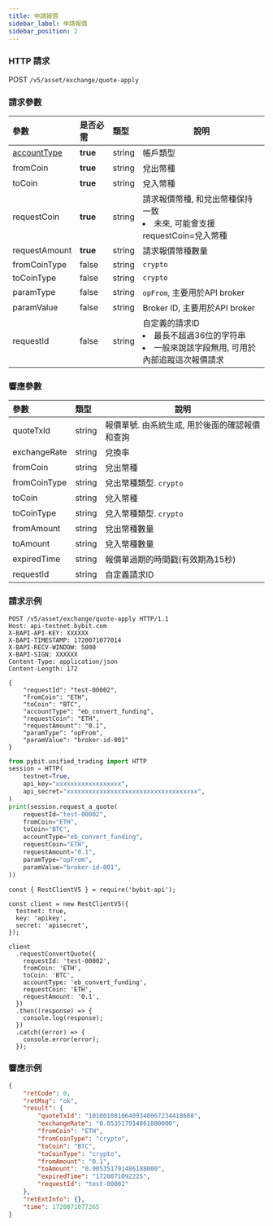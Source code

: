 ```yaml
---
title: 申請報價
sidebar_label: 申請報價
sidebar_position: 2
---
```


### HTTP 請求
POST `/v5/asset/exchange/quote-apply`

### 請求參數
| 參數 | 是否必需 | 類型 | 說明|
|:----- |:-------|:-----|------ |
|[accountType](/v5/enum#convertaccounttype) |**true** |string |帳戶類型|
|fromCoin |**true** |string |兌出幣種|
|toCoin |**true** |string |兌入幣種|
|requestCoin |**true** |string |請求報價幣種, 和兌出幣種保持一致 <li>未來, 可能會支援requestCoin=兌入幣種</li>|
|requestAmount |**true** |string |請求報價幣種數量|
|fromCoinType |false |string |`crypto`|
|toCoinType |false |string |`crypto`|
|paramType |false |string |`opFrom`, 主要用於API broker|
|paramValue |false |string |Broker ID, 主要用於API broker|
|requestId |false |string |自定義的請求ID <li>最長不超過36位的字符串</li><li>一般來說該字段無用, 可用於內部追蹤這次報價請求</li>|

### 響應參數
| 參數 | 類型 | 說明|
|:----- |:-----|----- |
|quoteTxId |string|報價單號. 由系統生成, 用於後面的確認報價和查詢|
|exchangeRate |string|兌換率|
|fromCoin |string|兌出幣種|
|fromCoinType |string|兌出幣種類型. `crypto`|
|toCoin |string|兌入幣種|
|toCoinType |string|兌入幣種類型. `crypto`|
|fromAmount |string|兌出幣種數量|
|toAmount |string|兌入幣種數量|
|expiredTime |string|報價單過期的時間戳(有效期為15秒)|
|requestId |string|自定義請求ID|

### 請求示例

<Tabs groupId="programming-languages">
<TabItem value="http" label="HTTP">

```http
POST /v5/asset/exchange/quote-apply HTTP/1.1
Host: api-testnet.bybit.com
X-BAPI-API-KEY: XXXXXX
X-BAPI-TIMESTAMP: 1720071077014
X-BAPI-RECV-WINDOW: 5000
X-BAPI-SIGN: XXXXXX
Content-Type: application/json
Content-Length: 172

{
    "requestId": "test-00002",
    "fromCoin": "ETH",
    "toCoin": "BTC",
    "accountType": "eb_convert_funding",
    "requestCoin": "ETH",
    "requestAmount": "0.1",
    "paramType": "opFrom",
    "paramValue": "broker-id-001"
}
```

</TabItem>
<TabItem value="python" label="Python">

```python
from pybit.unified_trading import HTTP
session = HTTP(
    testnet=True,
    api_key="xxxxxxxxxxxxxxxxxx",
    api_secret="xxxxxxxxxxxxxxxxxxxxxxxxxxxxxxxxxxxx",
)
print(session.request_a_quote(
    requestId="test-00002",
    fromCoin="ETH",
    toCoin="BTC",
    accountType="eb_convert_funding",
    requestCoin="ETH",
    requestAmount="0.1",
    paramType="opFrom",
    paramValue="broker-id-001",
))
```

</TabItem>

<TabItem value="Node" label="Node.js">

```n4js
const { RestClientV5 } = require('bybit-api');

const client = new RestClientV5({
  testnet: true,
  key: 'apikey',
  secret: 'apisecret',
});

client
  .requestConvertQuote({
    requestId: 'test-00002',
    fromCoin: 'ETH',
    toCoin: 'BTC',
    accountType: 'eb_convert_funding',
    requestCoin: 'ETH',
    requestAmount: '0.1',
  })
  .then((response) => {
    console.log(response);
  })
  .catch((error) => {
    console.error(error);
  });
```

</TabItem>
</Tabs>

### 響應示例

```json
{
    "retCode": 0,
    "retMsg": "ok",
    "result": {
        "quoteTxId": "10100108106409340067234418688",
        "exchangeRate": "0.053517914861880000",
        "fromCoin": "ETH",
        "fromCoinType": "crypto",
        "toCoin": "BTC",
        "toCoinType": "crypto",
        "fromAmount": "0.1",
        "toAmount": "0.005351791486188000",
        "expiredTime": "1720071092225",
        "requestId": "test-00002"
    },
    "retExtInfo": {},
    "time": 1720071077265
}
```
